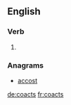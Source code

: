 ==English==

===Verb===
{{head|en|verb form}}

# {{en-third-person singular of|coact}}

===Anagrams===
* [[accost#English|accost]]

[[de:coacts]]
[[fr:coacts]]